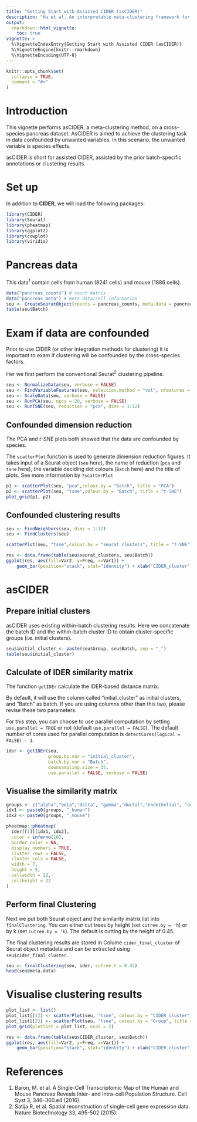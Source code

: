 ```yaml
---
title: "Getting Start with Assisted CIDER (asCIDER)"
description: "Hu et al. An interpretable meta-clustering framework for single-cell RNA-Seq data integration and evaluation"
output: 
  rmarkdown::html_vignette:
    toc: true
vignette: >
  %\VignetteIndexEntry{Getting Start with Assisted CIDER (asCIDER)}
  %\VignetteEngine{knitr::rmarkdown}
  %\VignetteEncoding{UTF-8}
---
```


```r
knitr::opts_chunk$set(
  collapse = TRUE,
  comment = "#>"
)
```

# Introduction

This vignette performs asCIDER, a meta-clustering method, on a cross-species pancreas dataset. AsCIDER is aimed to achieve the clustering task in data confounded by unwanted variables. In this scenario, the unwanted variable is species effects.

asCIDER is short for assisted CIDER, assisted by the prior batch-specific annotations or clustering results.

# Set up

In addition to **CIDER**, we will load the following packages:

```r
library(CIDER)
library(Seurat)
library(pheatmap)
library(ggplot2)
library(cowplot)
library(viridis)
```

# Pancreas data

This data$^1$ contain cells from human (8241 cells) and mouse (1886 cells).

```r
data("pancreas_counts") # count matrix
data("pancreas_meta") # meta data/cell information
seu <- CreateSeuratObject(counts = pancreas_counts, meta.data = pancreas_meta)
table(seu$Batch)
```

# Exam if data are confounded

Prior to use CIDER (or other integration methods for clustering) it is important to exam if clustering will be confounded by the cross-species factors.


Her we first perform the conventional Seurat$^2$ clustering pipeline.

```r
seu <- NormalizeData(seu, verbose = FALSE)
seu <- FindVariableFeatures(seu, selection.method = "vst", nfeatures = 2000, verbose = FALSE)
seu <- ScaleData(seu, verbose = FALSE)
seu <- RunPCA(seu, npcs = 20, verbose = FALSE)
seu <- RunTSNE(seu, reduction = "pca", dims = 1:12)
```

## Confounded dimension reduction 

The PCA and *t*-SNE plots both showed that the data are confounded by species. 

The `scatterPlot` function is used to generate dimension reduction figures. It takes input of a Seurat object (`seu` here), the name of reduction (`pca` and `tsne` here), the variable deciding dot colours (`Batch` here) and the title of plots. See more information by `?scatterPlot`

```r
p1 <- scatterPlot(seu, "pca",colour.by = "Batch", title = "PCA") 
p2 <- scatterPlot(seu, "tsne",colour.by = "Batch", title = "t-SNE") 
plot_grid(p1, p2)
```

## Confounded clustering results

```r
seu <- FindNeighbors(seu, dims = 1:12)
seu <- FindClusters(seu)

scatterPlot(seu, "tsne",colour.by = "seurat_clusters", title = "t-SNE") 
```

```r
res <- data.frame(table(seu$seurat_clusters, seu$Batch))
ggplot(res, aes(fill=Var2, y=Freq, x=Var1)) + 
    geom_bar(position="stack", stat="identity") + xlab("CIDER_cluster") + ylab("Proportions")
```


# asCIDER

## Prepare initial clusters

asCIDER uses existing within-batch clustering results. Here we concatenate the batch ID and the within-batch cluster ID to obtain cluster-specific groups (i.e. initial clusters).

```r
seu$initial_cluster <- paste(seu$Group, seu$Batch, sep = "_")
table(seu$initial_cluster)
```

## Calculate of IDER similarity matrix

The function `getIDEr` calculate the IDER-based distance matrix. 

By default, it will use the column called "initial_cluster" as initial clusters, and "Batch" as batch. If you are using columns other than this two, please revise these two parameters.

For this step, you can choose to use parallel computation by setting `use.parallel = TRUE` or not (default `use.parallel = FALSE`). The default number of cores used for parallel computation is `detectCores(logical = FALSE) - 1`.

```r
ider <- getIDEr(seu, 
                group.by.var = "initial_cluster",
                batch.by.var = "Batch",
                downsampling.size = 35, 
                use.parallel = FALSE, verbose = FALSE)
```

## Visualise the similarity matrix

```r
groups <- c("alpha","beta","delta", "gamma","ductal","endothelial", "activated_stellate", "quiescent_stellate", "macrophage")
idx1 <- paste0(groups, "_human")
idx2 <- paste0(groups, "_mouse")

pheatmap::pheatmap(
  ider[[1]][idx1, idx2],
  color = inferno(10),
  border_color = NA,
  display_numbers = TRUE,
  cluster_rows = FALSE,
  cluster_cols = FALSE,
  width = 7,
  height = 5,
  cellwidth = 22,
  cellheight = 22
)
```


## Perform final Clustering

Next we put both Seurat object and the similarity matrix list into `finalClustering`. You can either cut trees by height (set `cutree.by = 'h`) or by k (set `cutree.by = 'k`). The default is cutting by the height of 0.45.

The final clustering results are stored in Colume `cider_final_cluster` of Seurat object metadata and can be extracted using `seu$cider_final_cluster`.

```r
seu <- finalClustering(seu, ider, cutree.h = 0.45)
head(seu@meta.data)
```

# Visualise clustering results

```r
plot_list <- list()
plot_list[[1]] <- scatterPlot(seu, "tsne", colour.by = "CIDER_cluster", title = "asCIDER clustering results") 
plot_list[[2]] <- scatterPlot(seu, "tsne", colour.by = "Group", title = "Ground truth of cell populations") 
plot_grid(plotlist = plot_list, ncol = 2)
```

```r
res <- data.frame(table(seu$CIDER_cluster, seu$Batch))
ggplot(res, aes(fill=Var2, y=Freq, x=Var1)) + 
    geom_bar(position="stack", stat="identity") + xlab("CIDER_cluster") + ylab("Proportions")
```


# References

1. Baron, M. et al. A Single-Cell Transcriptomic Map of the Human and Mouse Pancreas Reveals Inter- and Intra-cell Population Structure. Cell Syst 3, 346–360.e4 (2016).
2. Satija R, et al. Spatial reconstruction of single-cell gene expression data. Nature Biotechnology 33, 495-502 (2015). 
